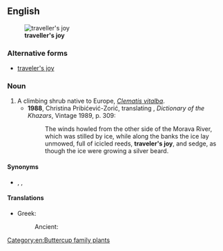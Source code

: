==English==
[[Image:Clematis vitalba flowers 230702.jpg|thumb|'''traveller's joy''']]
===Alternative forms===
*[[traveler's joy]] {{i|US}}
{{wikipedia}}
{{wikispecies}}

===Noun===
{{en-noun|head=[[traveller]][['s]] [[joy]]|-}}

# A climbing shrub native to Europe, ''[[Clematis vitalba]]''.
#*'''1988''', Christina Pribićević-Zorić, translating {{w|Milorad Pavić}}, ''Dictionary of the Khazars'', Vintage 1989, p. 309:
#*:The winds howled from the other side of the Morava River, which was stilled by ice, while along the banks the ice lay unmowed, full of icicled reeds, '''traveler's joy''', and sedge, as though the ice were growing a silver beard.

====Synonyms====
* {{sense|Clematis vitalba}} {{l|en|lady's bower}}, {{l|en|old man's beard}}, {{l|en|virgin's bower}}

====Translations====
{{trans-top|]''Clematis vitalba''}}
* Greek:
*: Ancient: {{t|grc|ἀθραγένη|f}}
{{trans-mid}}
{{trans-bottom}}

[[Category:en:Buttercup family plants]]